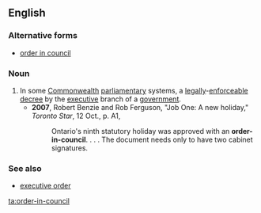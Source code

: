 ==English==
{{wikipedia|Order-in-Council}}

===Alternative forms===
* [[order in council]]

===Noun===
{{en-noun|head=[[order]]-[[in]]-[[council]]|orders-in-council}}

# In some [[Commonwealth]] [[parliamentary]] systems, a [[legally]]-[[enforceable]] [[decree]] by the [[executive]] branch of a [[government]].
#* '''2007''', Robert Benzie and Rob Ferguson, "Job One: A new holiday," ''Toronto Star'', 12 Oct., p. A1,
#*: Ontario's ninth statutory holiday was approved with an '''order-in-council'''. . . . The document needs only to have two cabinet signatures.

===See also===
* [[executive order]]

[[ta:order-in-council]]